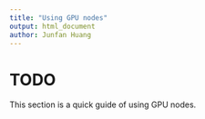 ```yaml
---
title: "Using GPU nodes"
output: html_document
author: Junfan Huang
---
```


# TODO

This section is a quick guide of using GPU nodes.